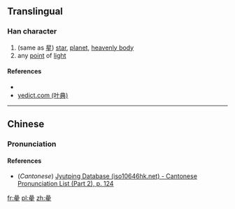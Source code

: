 {{also|星}}
==Translingual==

===Han character===
{{Han char|rn=72|rad=日|as=13|sn=17|four=|canj=AAAM,XAAAM|ids=⿱晶生}}

# (same as [[星]]) [[star]], [[planet]], [[heavenly body]]
# any [[point]] of [[light]]

====References====
* {{Han ref|kx=0500.280|dkj=14196|dj=0870.190|hdz=21538.050|uh=66D0|ud=26320}}
*[http://yedict.com/htm/66/66D0.htm yedict.com (叶典)]

----

==Chinese==
{{zh-forms}}

===Pronunciation===
{{zh-pron
|m=xīng
|c=sing1
|mc=y
|oc=y
|ma=
|cat=
}}

====References====
*(''Cantonese'') [http://www.iso10646hk.net/jp/document/download.jsp Jyutping Database (iso10646hk.net) - Cantonese Pronunciation List (Part 2), p. 124]

[[fr:曐]]
[[pl:曐]]
[[zh:曐]]